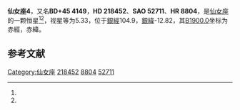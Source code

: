 {{Starbox begin
| name = 仙女座4
}}
{{Starbox observe
| epoch = [[J2000.0|J2000.0]]
| constell = [[仙女座|仙女座]]<ref name=SIMBAD>{{cite web
 | url=http://simbad.u-strasbg.fr/simbad/sim-id?Ident=HR+8804
 | title=Pulsating variable Star
 | publisher=Centre de Données astronomiques de Strasbourg
 | work=SIMBAD
 | accessdate=2012-07-13
 | archive-date=2016-03-16
 | archive-url=https://web.archive.org/web/20160316121913/http://simbad.u-strasbg.fr/simbad/sim-id?Ident=HR+8804
 | dead-url=no
 }}</ref><ref name=DATA>{{cite web
 | url=http://vizier.u-strasbg.fr/viz-bin/VizieR-5?-out.add=.&-source=5050&-corr=PK=HR&-out.max=9999&HR=8804
 | title=VizieR Detailed Page
 | accessdate=2012-07-13
 | archive-date=2019-08-01
 | archive-url=https://web.archive.org/web/20190801105404/http://vizier.u-strasbg.fr/viz-bin/VizieR-5?-out.add=.&-source=5050&-corr=PK=HR&-out.max=9999&HR=8804
 | dead-url=no
 }}</ref>
| 星官 = 
| ra = {{RA|23|7|39.3}}<ref name=SIMBAD /><ref name=DATA />
| dec = {{DEC|+46|23|14}}<ref name=SIMBAD /><ref name=DATA />
| appmag_v = 5.33<ref name=SIMBAD /><ref name=DATA />
}}
{{Starbox character
| class = K5III<ref name=SIMBAD /><ref name=DATA />
| b-v = 1.41<ref name=SIMBAD /><ref name=DATA />
| u-b = 1.72<ref name=SIMBAD /><ref name=DATA />
| r-i = 0.75<ref name=SIMBAD /><ref name=DATA />
| variable = 
}}
{{Starbox astrometry
| radial_v = 1.72
| prop_mo_ra = -6
| parallax = 
| p_error = 
}}
{{Starbox catalog
| names =BD+45 4149，[[SAO星表|SAO]] 52711，[[HD星表|HD]] 218452，[[HR星表|HR]] 8804}}
{{Starbox reference |Simbad=HR+8804}}
{{Starbox end}}

'''仙女座4'''，又名'''BD+45 4149'''，'''HD 218452'''、'''SAO 52711'''、'''HR 8804'''，是[[仙女座|仙女座]]的一颗恒星<ref name=SIMBAD /><ref name=DATA />，视星等为5.33，位于[[銀道座標系|銀經]]104.9，[[銀道座標系|銀緯]]-12.82，其[[B1900.0|B1900.0]]坐标为赤經{{RA|23|3|4.8}}，赤緯{{DEC|+45|-12.82|49}}。

== 参考文献 ==
{{reflist}}

{{star-stub}}

{{仙女座恒星}}
[[Category:仙女座|Category:仙女座]]
[[Category:HD和HDE天體|218452]]
[[Category:HR天體|8804]]
[[Category:SAO天體|52711]]